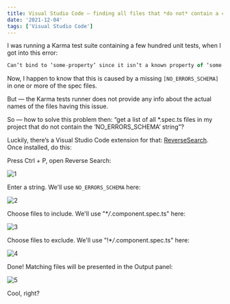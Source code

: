 ```yaml
---
title: Visual Studio Code — finding all files that *do not* contain a certain string
date: '2021-12-04'
tags: ['Visual Studio Code']
---
```


I was running a Karma test suite containing a few hundred unit tests, when I got into this error:

```js
Can’t bind to ‘some-property’ since it isn’t a known property of ‘some-component’
```

Now, I happen to know that this is caused by a missing `[NO_ERRORS_SCHEMA]` in one or more of the spec files.

But — the Karma tests runner does not provide any info about the actual names of the files having this issue.

So — how to solve this problem then: “get a list of all \*.spec.ts files in my project that do not contain the ‘NO_ERRORS_SCHEMA’ string”?

Luckily, there’s a Visual Studio Code extension for that:
[ReverseSearch](https://marketplace.visualstudio.com/items?itemName=DanishSarwar.reverse-search).
Once installed, do this:

Press Ctrl + P, open Reverse Search:

![1](/static/images/c1.png)

Enter a string. We'll use `NO_ERRORS_SCHEMA` here:

![2](/static/images/c2.png)

Choose files to include. We'll use "\*_/_.component.spec.ts" here:

![3](/static/images/c3.png)

Choose files to exclude. We'll use "!\*_/_.component.spec.ts" here:

![4](/static/images/c4.png)

Done! Matching files will be presented in the Output panel:

![5](/static/images/c5.png)

Cool, right?

